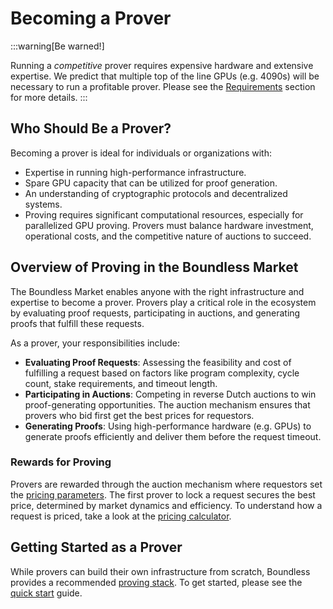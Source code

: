 # Becoming a Prover

:::warning[Be warned!]

Running a *competitive* prover requires expensive hardware and extensive expertise. We predict that multiple top of the line GPUs (e.g. 4090s) will be necessary to run a profitable prover. Please see the [Requirements](/prove/requirements) section for more details.
:::

## Who Should Be a Prover?
Becoming a prover is ideal for individuals or organizations with:

* Expertise in running high-performance infrastructure.
* Spare GPU capacity that can be utilized for proof generation.
* An understanding of cryptographic protocols and decentralized systems.
* Proving requires significant computational resources, especially for parallelized GPU proving. Provers must balance hardware investment, operational costs, and the competitive nature of auctions to succeed.

## Overview of Proving in the Boundless Market

The Boundless Market enables anyone with the right infrastructure and expertise to become a prover. Provers play a critical role in the ecosystem by evaluating proof requests, participating in auctions, and generating proofs that fulfill these requests.

As a prover, your responsibilities include:

* **Evaluating Proof Requests**: Assessing the feasibility and cost of fulfilling a request based on factors like program complexity, cycle count, stake requirements, and timeout length.
* **Participating in Auctions**: Competing in reverse Dutch auctions to win proof-generating opportunities. The auction mechanism ensures that provers who bid first get the best prices for requestors.
* **Generating Proofs**: Using high-performance hardware (e.g. GPUs) to generate proofs efficiently and deliver them before the request timeout.


### Rewards for Proving

Provers are rewarded through the auction mechanism where requestors set the [pricing parameters](/build/pricing-a-request). The first prover to lock a request secures the best price, determined by market dynamics and efficiency. To understand how a request is priced, take a look at the [pricing calculator](/build/pricing-a-request#-pricing-calculator).



## Getting Started as a Prover
While provers can build their own infrastructure from scratch, Boundless provides a recommended [proving stack](/prove/proving-stack). To get started, please see the [quick start](/prove/quick-start) guide. 


